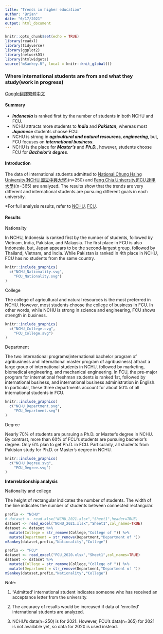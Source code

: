 ```yaml
---
title: "Trends in higher education"
author: "Brian"
date: "6/17/2021"
output: html_document
---
```


```r
knitr::opts_chunk$set(echo = TRUE)
library(readxl)
library(tidyverse)
library(ggplot2)
library(networkD3)
library(htmlwidgets)
source("mSankey.R", local = knitr::knit_global())
```

### Where international students are from and what they study(work in progress)
[Google翻譯繁體中文](index_cn.html)

#### Summary


- ***Indonesia*** is ranked first by the number of students in both NCHU and FCU.
- NCHU attracts more students to ***India*** and ***Pakistan***, whereas most ***Japanese*** students choose FCU.
- NCHU is strong in ***agricultural and natural resources, engineering***, but, FCU focuses on ***international business***.
- NCHU is the place for ***Master's*** and ***Ph.D.***, however, students choose FCU for ***Bachelor's degree***.


#### Introduction


The data of international students admitted to [National Chung Hsing University(NCHU,國立中興大學)](https://www.nchu.edu.tw)(n=250) and [Feng Chia University(FCU,逢甲大學)](https://www.fcu.edu.tw)(n=365) are analyzed. The results show that the trends are very different and international students are pursuing different goals in each university. 

*For full analysis results, refer to [NCHU](NCHU_admission.html), [FCU](FCU_admission.html).

#### Results

Nationality

In NCHU, Indonesia is ranked first by the number of students, followed by Vietnam, India, Pakistan, and Malaysia. The first place in FCU is also Indonesia, but, Japan appears to be the second-largest group, followed by Thailand, Vietnam, and India. While Pakistan is ranked in 4th place in NCHU, FCU has no students from the same country.

```r
knitr::include_graphics(
  c("NCHU_Nationality.svg",
    "FCU_Nationality.svg")
)
```

College

The college of agricultural and natural resources is the most preferred in NCHU. However, most students choose the college of business in FCU. In other words, while NCHU is strong in science and engineering, FCU shows strength in business.

```r
knitr::include_graphics(
  c("NCHU_College.svg",
    "FCU_College.svg")
)
```

Department

The two international programs(international bachelor program of agribusiness and international master program of agribusiness) attract a large group of international students in NCHU, followed by marketing, biomedical engineering, and mechanical engineering. In FCU, the pre-major program for international freshman students is ranked 1st, followed by international business, and international business administration in English. In particular, these three departments account for about 50% of all international students in FCU.

```r
knitr::include_graphics(
  c("NCHU_Department.svg",
    "FCU_Department.svg")
)
```

Degree

Nearly 70% of students are pursuing a Ph.D. or Master's degree in NCHU. By contrast, more than 60% of FCU's students are pursuing bachelor's degree. Only 6% plan to get Ph.D. in FCU. Particularly, all students from Pakistan study for Ph.D. or Master's degree in NCHU.

```r
knitr::include_graphics(
  c("NCHU_Degree.svg",
    "FCU_Degree.svg")
)
```

**Interrelationship analysis**

Nationality and college

The height of rectangular indicates the number of students. The width of the line indicates the number of students between connected rectangular.

```r
prefix <- "NCHU"
# dataset <- read.xlsx("NCHU_2021.xlsx","Sheet1",header=TRUE)
dataset <- read_excel("NCHU_2021.xlsx","Sheet1",col_names=TRUE)
dataset <- dataset %>%
  mutate(College = str_remove(College,"College of ")) %>%
  mutate(Department = str_remove(Department,"Department of "))
mSankey(dataset,prefix,"Nationality","College")
```


```r
prefix <- "FCU"
dataset <- read_excel("FCU_2020.xlsx","Sheet1",col_names=TRUE)
dataset <- dataset %>%
  mutate(College = str_remove(College,"College of ")) %>%
  mutate(Department = str_remove(Department,"Department of "))
mSankey(dataset,prefix,"Nationality","College")
```




<!-- Nationality, department -->

<!-- ```{r, echo=FALSE, out.width="100%", fig.align = "left", fig.show='hold', fig.cap="NCHU(top) vs FCU(bottom)"} -->
<!-- knitr::include_graphics( -->
<!--   c("NCHU_Nationality_Department_.png", -->
<!--     "FCU_Nationality_Department_.png") -->
<!-- ) -->
<!-- ``` -->

Note:

1. "Admitted' international student indicates someone who has received an acceptance letter from the university.

2. The accuracy of results would be increased if data of ‘enrolled’ international students are analyzed.

2. NCHU's data(n=250) is for 2021. However, FCU's data(n=365) for 2021 is not available yet, so data for 2020 is used instead.